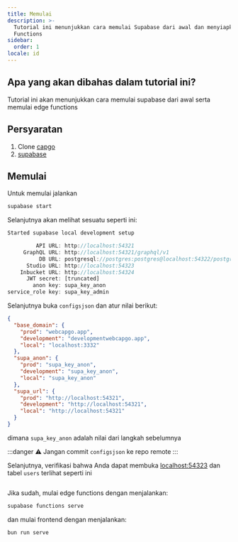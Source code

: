 ```yaml
---
title: Memulai
description: >-
  Tutorial ini menunjukkan cara memulai Supabase dari awal dan menyiapkan Edge
  Functions
sidebar:
  order: 1
locale: id
---
```


## Apa yang akan dibahas dalam tutorial ini?

Tutorial ini akan menunjukkan cara memulai supabase dari awal serta memulai edge functions

## Persyaratan
1. Clone [capgo](https://github.com/Cap-go/capgo)
3. [supabase](https://supabasecom/)

## Memulai

Untuk memulai jalankan
```bash
supabase start
```

Selanjutnya akan melihat sesuatu seperti ini:
```js
Started supabase local development setup

         API URL: http://localhost:54321
     GraphQL URL: http://localhost:54321/graphql/v1
          DB URL: postgresql://postgres:postgres@localhost:54322/postgres
      Studio URL: http://localhost:54323
    Inbucket URL: http://localhost:54324
      JWT secret: [truncated]
        anon key: supa_key_anon
service_role key: supa_key_admin
```

Selanjutnya buka `configsjson` dan atur nilai berikut:
```json
{
  "base_domain": {
    "prod": "webcapgo.app",
    "development": "developmentwebcapgo.app",
    "local": "localhost:3332"
  },
  "supa_anon": {
    "prod": "supa_key_anon",
    "development": "supa_key_anon",
    "local": "supa_key_anon"
  },
  "supa_url": {
    "prod": "http://localhost:54321",
    "development": "http://localhost:54321",
    "local": "http://localhost:54321"
  }
}
```

dimana `supa_key_anon` adalah nilai dari langkah sebelumnya

:::danger
⚠️ Jangan commit `configsjson` ke repo remote
:::

Selanjutnya, verifikasi bahwa Anda dapat membuka [localhost:54323](http://localhost:54323/projects) dan tabel `users` terlihat seperti ini

<figure><img src="/supabase.webp" alt="" /><figcaption></figcaption></figure>

Jika sudah, mulai edge functions dengan menjalankan:

```bash
supabase functions serve
```

dan mulai frontend dengan menjalankan:
```bash
bun run serve
```
